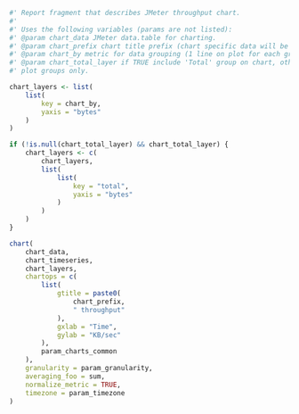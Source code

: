 ```r

#' Report fragment that describes JMeter throughput chart.
#'
#' Uses the following variables (params are not listed):
#' @param chart_data JMeter data.table for charting.
#' @param chart_prefix chart title prefix (chart specific data will be appended).
#' @param chart_by metric for data grouping (1 line on plot for each group).
#' @param chart_total_layer if TRUE include 'Total' group on chart, otherwise
#' plot groups only.

chart_layers <- list(
    list(
        key = chart_by,
        yaxis = "bytes"
    )
)

if (!is.null(chart_total_layer) && chart_total_layer) {
    chart_layers <- c(
        chart_layers,
        list(
            list(
                key = "total",
                yaxis = "bytes"
            )
        )
    )
}

chart(
    chart_data,
    chart_timeseries,
    chart_layers,
    chartops = c(
        list(
            gtitle = paste0(
                chart_prefix,
                " throughput"
            ),
            gxlab = "Time",
            gylab = "KB/sec"
        ),
        param_charts_common
    ),
    granularity = param_granularity,
    averaging_foo = sum,
    normalize_metric = TRUE,
    timezone = param_timezone
)
```
